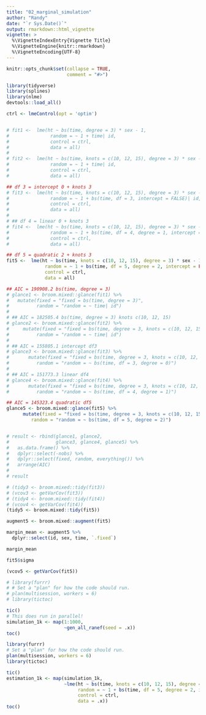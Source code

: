 ```yaml
---
title: "02_marginal_simulation"
author: "Randy"
date: "`r Sys.Date()`"
output: rmarkdown::html_vignette
vignette: >
  %\VignetteIndexEntry{Vignette Title}
  %\VignetteEngine{knitr::rmarkdown}
  %\VignetteEncoding{UTF-8}
---
```


```r
knitr::opts_chunk$set(collapse = TRUE,
                      comment = "#>")

library(tidyverse)
library(splines)
library(nlme)
devtools::load_all()
```

```r
ctrl <- lmeControl(opt = 'optim')


# fit1 <-  lme(ht ~ bs(time, degree = 3) * sex - 1,
#               random = ~ 1 + time| id,
#               control = ctrl,
#               data = all)
# 
# fit2 <-  lme(ht ~ bs(time, knots = c(10, 12, 15), degree = 3) * sex - 1,
#               random = ~ 1 + time| id,
#               control = ctrl,
#               data = all)

## df 3 = intercept 0 + knots 3
# fit3 <-  lme(ht ~ bs(time, knots = c(10, 12, 15), degree = 3) * sex - 1,
#               random = ~ 1 + bs(time, df = 3, intercept = FALSE)| id,
#               control = ctrl,
#               data = all)
# 
# ## df 4 = linear 0 + knots 3
# fit4 <-  lme(ht ~ bs(time, knots = c(10, 12, 15), degree = 3) * sex - 1,
#               random = ~ 1 + bs(time, df = 4, degree = 1, intercept = FALSE)| id,
#               control = ctrl,
#               data = all)

## df 5 = quadratic 2 + knots 3
fit5 <-  lme(ht ~ bs(time, knots = c(10, 12, 15), degree = 3) * sex - 1,
              random = ~ 1 + bs(time, df = 5, degree = 2, intercept = FALSE)| id,
              control = ctrl,
              data = all)

```


```r
## AIC = 190908.2 bs(time, degree = 3)
# glance1 <- broom.mixed::glance(fit1) %>% 
#   mutate(fixed = "fixed = bs(time, degree = 3)", 
#          random = "random = ~ time| id")
# 
# ## AIC = 182505.4	bs(time, degree = 3) knots c(10, 12, 15)
# glance2 <- broom.mixed::glance(fit2) %>%
#     mutate(fixed = "fixed = bs(time, degree = 3, knots = c(10, 12, 15))", 
#          random = "random = ~ time| id")
# 
# ## AIC = 155805.1	intercept df3
# glance3 <- broom.mixed::glance(fit3) %>%
#       mutate(fixed = "fixed = bs(time, degree = 3, knots = c(10, 12, 15))", 
#          random = "random = ~ bs(time, df = 3, degree = 0)")
# 
# ## AIC = 151773.3 linear df4 
# glance4 <- broom.mixed::glance(fit4) %>%
#       mutate(fixed = "fixed = bs(time, degree = 3, knots = c(10, 12, 15))", 
#          random = "random = ~ bs(time, df = 4, degree = 1)")

## AIC = 145323.4 quadratic df5
glance5 <- broom.mixed::glance(fit5) %>%
      mutate(fixed = "fixed = bs(time, degree = 3, knots = c(10, 12, 15))", 
         random = "random = ~ bs(time, df = 5, degree = 2)")


# result <- rbind(glance1, glance2, 
#                 glance3, glance4, glance5) %>%
#   as.data.frame() %>% 
#   dplyr::select(-nobs) %>%
#   dplyr::select(fixed, random, everything()) %>%
#   arrange(AIC) 
# 
# result
```

```r
# (tidy3 <- broom.mixed::tidy(fit3))
# (vcov3 <- getVarCov(fit3))
# (tidy4 <- broom.mixed::tidy(fit4))
# (vcov4 <- getVarCov(fit4))
(tidy5 <- broom.mixed::tidy(fit5))

```

```r
augment5 <- broom.mixed::augment(fit5)

margin_mean <- augment5 %>%
  dplyr::select(id, sex, time, `.fixed`)

margin_mean

fit5$sigma
```

```r
(vcov5 <- getVarCov(fit5))
```

```r
# library(furrr)
# # Set a "plan" for how the code should run.
# plan(multisession, workers = 6)
# library(tictoc)

tic()
# This does run in parallel!
simulation_1k <- map(1:1000, 
                     ~gen_all_ranef(seed = .x))
toc()

```



```r
library(furrr)
# Set a "plan" for how the code should run.
plan(multisession, workers = 6)
library(tictoc)

tic()
estimation_1k <- map(simulation_1k, 
                     ~lme(ht ~ bs(time, knots = c(10, 12, 15), degree = 3) * sex - 1,
                          random = ~ 1 + bs(time, df = 5, degree = 2, intercept = FALSE)| id,
                          control = ctrl,
                          data = .x))
toc()
```

